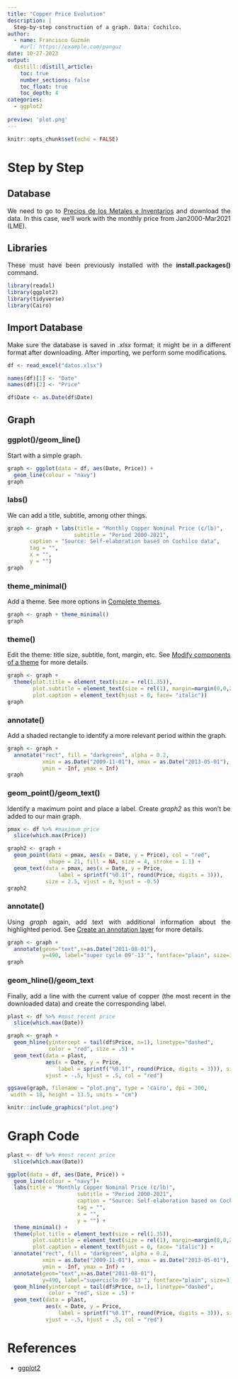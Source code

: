 ```yaml
---
title: "Copper Price Evolution"
description: |
  Step-by-step construction of a graph. Data: Cochilco.
author:
  - name: Francisco Guzmán
    #url: https://example.com/panguz
date: 10-27-2023
output: 
  distill::distill_article:
    toc: true
    number_sections: false
    toc_float: true
    toc_depth: 4
categories:
  - ggplot2
  
preview: 'plot.png'
---
```


<style>
body {
text-align: justify}
</style>

```r
knitr::opts_chunk$set(echo = FALSE)
```

# Step by Step

## Database

We need to go to <a href="https://boletin.cochilco.cl/estadisticas/grafico.asp?tipo_metal=1" target="_blank">Precios de los Metales e Inventarios</a>
and download the data. In this case, we'll work with the monthly price from Jan2000-Mar2021 (LME).

## Libraries
These must have been previously installed with the **install.packages()** command.

```r
library(readxl)
library(ggplot2)
library(tidyverse)
library(Cairo)

```

## Import Database

Make sure the database is saved in *.xlsx* format; it might be in a different format after downloading. After importing, we perform some modifications.

```r
df <- read_excel("datos.xlsx")

names(df)[1] <- "Date"
names(df)[2] <- "Price"

df$Date <- as.Date(df$Date)

```

## Graph

### ggplot()/geom_line()

Start with a simple graph.

```r
graph <- ggplot(data = df, aes(Date, Price)) +
  geom_line(colour = "navy")
graph
```

### labs()

We can add a title, subtitle, among other things.

```r
graph <- graph + labs(title = "Monthly Copper Nominal Price (¢/lb)",
                     subtitle = "Period 2000-2021",
       caption = "Source: Self-elaboration based on Cochilco data",
       tag = "",
       x = "",
       y = "")
graph
```

### theme_minimal()

Add a theme. See more options in <a href="https://ggplot2.tidyverse.org/reference/ggtheme.html" target="_blank">Complete themes</a>.

```r
graph <- graph + theme_minimal()
graph
```

### theme()

Edit the theme: title size, subtitle, font, margin, etc. See <a href="https://ggplot2.tidyverse.org/reference/theme.html#examples" target="_blank">Modify components of a theme</a> for more details.


```r
graph <- graph +
  theme(plot.title = element_text(size = rel(1.35)),
        plot.subtitle = element_text(size = rel(1), margin=margin(0,0,20,0)),
        plot.caption = element_text(hjust = 0, face= "italic"))
graph
```


### annotate()

Add a shaded rectangle to identify a more relevant period within the graph.

```r
graph <- graph +
  annotate("rect", fill = "darkgreen", alpha = 0.2,
           xmin = as.Date("2009-11-01"), xmax = as.Date("2013-05-01"),
           ymin = -Inf, ymax = Inf)
graph
```


### geom_point()/geom_text()

Identify a maximum point and place a label. Create *graph2* as this won't be added to our main graph.


```r
pmax <- df %>% #maximum price
  slice(which.max(Price))

graph2 <- graph +
  geom_point(data = pmax, aes(x = Date, y = Price), col = "red",
             shape = 21, fill = NA, size = 4, stroke = 1.1) +
  geom_text(data = pmax, aes(x = Date, y = Price,
                label = sprintf("%0.1f", round(Price, digits = 3))),
            size = 2.5, vjust = 0, hjust = -0.5)
graph2
```


### annotate()

Using *graph* again, add text with additional information about the highlighted period. See <a href="https://ggplot2.tidyverse.org/reference/annotate.html" target="_blank">Create an annotation layer</a> for more details.


```r
graph <- graph + 
  annotate(geom="text",x=as.Date("2011-08-01"),
           y=490, label="super cycle 09'-13'", fontface="plain", size=3)
graph
```

### geom_hline()/geom_text

Finally, add a line with the current value of copper (the most recent in the downloaded data) and create the corresponding label.

```r
plast <- df %>% #most recent price
  slice(which.max(Date))

graph <- graph +
  geom_hline(yintercept = tail(df$Price, n=1), linetype="dashed",
             color = "red", size = .5) +
  geom_text(data = plast,
            aes(x = Date, y = Price,
                label = sprintf("%0.1f", round(Price, digits = 3))), size = 3,
            vjust = -.5, hjust = .5, col = "red")

```


```r
ggsave(graph, filename = "plot.png", type = 'cairo', dpi = 300,
 width = 18, height = 13.5, units = "cm")

knitr::include_graphics("plot.png")

```


# Graph Code

```r

plast <- df %>% #most recent price
  slice(which.max(Date))

ggplot(data = df, aes(Date, Price)) +
  geom_line(colour = "navy")+ 
  labs(title = "Monthly Copper Nominal Price (¢/lb)",
                      subtitle = "Period 2000-2021",
                      caption = "Source: Self-elaboration based on Cochilco data",
                      tag = "",
                      x = "",
                      y = "") + 
  theme_minimal() +
  theme(plot.title = element_text(size = rel(1.35)),
        plot.subtitle = element_text(size = rel(1), margin=margin(0,0,20,0)),
        plot.caption = element_text(hjust = 0, face= "italic")) +
  annotate("rect", fill = "darkgreen", alpha = 0.2,
           xmin = as.Date("2009-11-01"), xmax = as.Date("2013-05-01"),
           ymin = -Inf, ymax = Inf) +
  annotate(geom="text",x=as.Date("2011-08-01"),
           y=490, label="superciclo 09'-13'", fontface="plain", size=3) +
  geom_hline(yintercept = tail(df$Price, n=1), linetype="dashed",
             color = "red", size = .5) +
  geom_text(data = plast,
            aes(x = Date, y = Price,
                label = sprintf("%0.1f", round(Price, digits = 3))), size = 3,
            vjust = -.5, hjust = .5, col = "red")
```

# References

* <a href="https://ggplot2.tidyverse.org/reference/index.html" target="_blank">ggplot2</a>